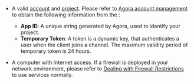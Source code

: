 
<Windows />
<Android />
<Ios />
<MacOS />
<Web />
<ReactNative />
<ReactJS />
<Electron/>
<Flutter />
<Unity />
<Unreal/>

- A valid <Vg k="COMPANY" /> [account](../get-started/manage-agora-account#create-an-agora-account) and [project](../get-started/manage-agora-account#create-an-agora-project). Please refer to [Agora account management](../get-started/manage-agora-account.mdx) to obtain the following information from the <Vg k="CONSOLE"/>:
    - **App ID**: A unique string generated by Agora, used to identify your project.
    - **Temporary Token**: A token is a dynamic key, that authenticates a user when the client joins a channel. The maximum validity period of temporary token is 24 hours.

- A computer with Internet access. If a firewall is deployed in your network environment, please refer to [Dealing with Firewall Restrictions](../develop/cloud-proxy.mdx) to use <Vg k="COMPANY" /> services normally.
